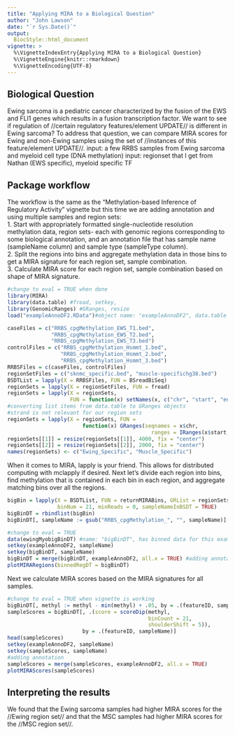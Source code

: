 ```yaml
---
title: "Applying MIRA to a Biological Question"
author: "John Lawson"
date: "`r Sys.Date()`"
output: 
  BiocStyle::html_document
vignette: >
  %\VignetteIndexEntry{Applying MIRA to a Biological Question}
  %\VignetteEngine{knitr::rmarkdown}
  %\VignetteEncoding{UTF-8}
---
```


## Biological Question
Ewing sarcoma is a pediatric cancer characterized by the fusion of the EWS and FLI1 genes which results in a fusion transcription factor. We want to see if regulation of //certain regulatory features/element UPDATE// is different in Ewing sarcoma? To address that question, we can compare MIRA scores for Ewing and non-Ewing samples using the set of //instances of this feature/element UPDATE//.
input: a few RRBS samples from Ewing sarcoma and myeloid cell type (DNA methylation)
input: regionset that I get from Nathan (EWS specific), myeloid specific TF

## Package workflow

The workflow is the same as the "Methylation-based Inference of Regulatory Activity" vignette but this time we are adding annotation and using multiple samples and region sets:  
1. Start with appropriately formatted single-nucleotide resolution methylation data, region sets- each with genomic regions corresponding to some biological annotation, and an annotation file that has sample name (sampleName column) and sample type (sampleType column).  
2. Split the regions into bins and aggregate methylation data in those bins to get a MIRA signature for each region set, sample combination.  
3. Calculate MIRA score for each region set, sample combination based on shape of MIRA signature.


```r
#change to eval = TRUE when done
library(MIRA)
library(data.table) #fread, setkey, 
library(GenomicRanges) #GRanges, resize
load("exampleAnnoDF2.RData")#object name: "exampleAnnoDF2", data.table
```
```r
caseFiles = c("RRBS_cpgMethylation_EWS_T1.bed", 
              "RRBS_cpgMethylation_EWS_T2.bed", 
              "RRBS_cpgMethylation_EWS_T3.bed")
controlFiles = c("RRBS_cpgMethylation_Hsmmt_1.bed", 
                 "RRBS_cpgMethylation_Hsmmt_2.bed", 
                 "RRBS_cpgMethylation_Hsmmt_3.bed")
RRBSFiles = c(caseFiles, controlFiles)
regionSetFiles = c("sknmc_specific.bed", "muscle-specifichg38.bed")
BSDTList = lapply(X = RRBSFiles, FUN = BSreadBiSeq)
regionSets = lapply(X = regionSetFiles, FUN = fread)
regionSets = lapply(X = regionSets, 
                    FUN = function(x) setNames(x, c("chr", "start", "end")))
#converting list items from data.table to GRanges objects
#strand is not relevant for our region sets
regionSets = lapply(X = regionSets, FUN = 
                        function(x) GRanges(seqnames = x$chr, 
                                              ranges = IRanges(x$start, x$end)))
regionSets[[1]] = resize(regionSets[[1]], 4000, fix = "center")
regionSets[[2]] = resize(regionSets[[2]], 2000, fix = "center")
names(regionSets) <- c("Ewing_Specific", "Muscle_Specific")
```

When it comes to MIRA, lapply is your friend. This allows for distributed computing with mclapply if desired. Next let's divide each region into bins, find methylation that is contained in each bin in each region, and aggregate matching bins over all the regions.


```r
bigBin = lapply(X = BSDTList, FUN = returnMIRABins, GRList = regionSets, 
                binNum = 21, minReads = 0, sampleNameInBSDT = TRUE)
bigBinDT = rbindlist(bigBin)
bigBinDT[, sampleName := gsub("RRBS_cpgMethylation_", "", sampleName)]
```

```r
#change to eval = TRUE
data(ewingMyobigBinDT) #name: "bigBinDT", has binned data for this example
setkey(exampleAnnoDF2, sampleName)
setkey(bigBinDT, sampleName)
bigBinDT = merge(bigBinDT, exampleAnnoDF2, all.x = TRUE) #adding annotation
plotMIRARegions(binnedRegDT = bigBinDT)
```

Next we calculate MIRA scores based on the MIRA signatures for all samples.

```r
#change to eval = TRUE when vignette is working
bigBinDT[, methyl := methyl - min(methyl) + .05, by = .(featureID, sampleName)]
sampleScores = bigBinDT[, .(score = scoreDip(methyl, 
                                             binCount = 21, 
                                             shoulderShift = 5)), 
                        by = .(featureID, sampleName)]
head(sampleScores)
setkey(exampleAnnoDF2, sampleName)
setkey(sampleScores, sampleName)
#adding annotation
sampleScores = merge(sampleScores, exampleAnnoDF2, all.x = TRUE)
plotMIRAScores(sampleScores)
```

## Interpreting the results
We found that the Ewing sarcoma samples had higher MIRA scores for the //Ewing region set// and that the MSC samples had higher MIRA scores for the //MSC region set//. 


